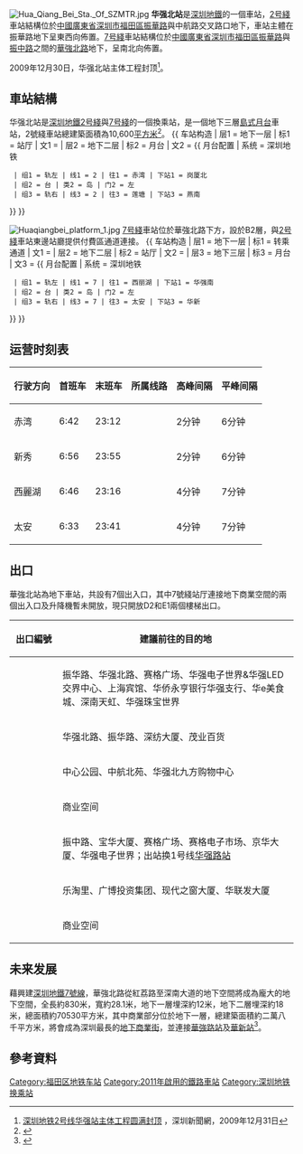 {{NoteTA
|G1=Railway
|G2=Transport
|G3=Unit
}}
{{Infobox station
|name = 华强北 
|image = Huaqiang North Station (Shekou line) 20130726.JPG
|caption = 
|eng_name = Huaqiang North
|livery=#4169E1
|namecolour=white
|borough = {{CHN}}[[廣東省|廣東省]][[深圳市|深圳市]][[福田區|福田區]]
|address = 振華路與華強北路交界
|map=[http://www.szmc.net/public/cms/public/upload/ad/siteimg/ck/0620_b.jpg 深圳地鐵網站]
|coordinates={{coord|22|32|39|N|114|5|7|E|display=it|type:railwaystation}} 
|colour = {{colorbox|#4169E1}} 紫藍色 
|line = {{深圳地鐵|2|sl}}<br/>{{深圳地鐵|7|sl}}
|platform = 4
|exits = 7
|hours = 6:42-23:55
|station_hours = 
|opened = {{深圳地鐵|2|s}}：2011年6月28日<br>{{深圳地鐵|7|s}}：2016年10月28日
|services= {{Adjacent stations|system=Shenzhen Metro |line1=2|left1=崗廈北|right1=燕南
|line2=7|left2=華強南|right2=華新}}
|structure = 地下車站 
|platformtype= [[島式月台|島式月台]] 
|linecolour={{深圳地铁色彩|2}}|
|linecolour2={{深圳地鐵色彩|7}}|
|route_map = {{Routemap|inline=yes|legend=no|map=
\\utSTRf!~MFADEg\utSTRg!~MFADEg~~{{RoutemapRoute|Licon=U|{{站|华新}}}}
\\utSTR+BSl\utSTR+BSr
\\utSTR+BSl\utSTR+BSr
{{RoutemapRoute|Licon=L|{{站|岗厦北}}}} ! ! utSTRgq!~MFADEgq\utSTRq+BSe!~num1e\utSTRq+BSe\utKRZtu\utKRZtu\utSTRgq!~MFADEfq
utSTRfq!~MFADEgq\utSTRq+BSa\utSTRq+BSa!~num2a\utKRZtu\utKRZtu\utSTRfq!~MFADEfq~~{{RoutemapRoute|Licon=R|{{站|燕南}}}}
\\utSTRf!~MFADEf\utSTRg!~MFADEf~~{{RoutemapRoute|Licon=D|{{站|华强南}}}}
}}}}
[[File:Hua_Qiang_Bei_Sta._Of_SZMTR.jpg|thumb]]
'''华强北站'''是[[深圳地鐵|深圳地鐵]]的一個車站，[[深圳地鐵2号綫|2号綫]]車站結構位於[[中華人民共和國|中國]][[廣東省|廣東省]][[深圳市|深圳市]][[福田區|福田區]][[振華路|振華路]]與中航路交叉路口地下，車站主體在振華路地下呈東西向佈置。[[深圳地鐵7号綫|7号綫]]車站結構位於[[中華人民共和國|中國]][[廣東省|廣東省]][[深圳市|深圳市]][[福田區|福田區]][[振華路|振華路]]與[[振中路|振中路]]之間的[[華強北路|華強北路]]地下，呈南北向佈置。

2009年12月30日，华强北站主体工程封顶<ref>[http://www.sznews.com/finance/content/2009-12/31/content_4296029.htm 深圳地铁2号线华强站主体工程圆满封顶] {{Wayback|url=http://www.sznews.com/finance/content/2009-12/31/content_4296029.htm |date=20160106164304 }}，深圳新聞網，2009年12月31日</ref>。

==車站結構==
华强北站是[[深圳地鐵|深圳地鐵]][[深圳地鐵2号綫|2号綫]]與[[深圳地鐵7号綫|7号綫]]的一個換乘站，是一個地下三層[[島式月台|島式月台]]車站，2號綫車站總建築面積為10,600[[平方米|平方米]]<ref>{{Cite web |url=http://www.szmc.net/02constuction/pop.jsp?infoID=326 |title=2号线(深圳地铁车站列表線)站点简介 |accessdate=2008-08-11 |archive-date=2010-02-06 |archive-url=https://web.archive.org/web/20100206214946/http://www.szmc.net/02constuction/pop.jsp?infoID=326 |dead-url=no }}</ref>。
{{ 车站构造
| 层1 = 地下一层 | 标1 = 站厅
| 文1 = {{spml|站厅|售票机}}
| 层2 = 地下二层 | 标2 = 月台
| 文2 = {{ 月台配置 | 系统 = 深圳地铁
  | 组1 = 轨左 | 线1 = 2 | 往1 = 赤湾 | 下站1 = 岗厦北
  | 组2 = 台 | 类2 = 岛 | 门2 = 左
  | 组3 = 轨右 | 线3 = 2 | 往3 = 莲塘 | 下站3 = 燕南
}}
}}

[[File:Huaqiangbei_platform_1.jpg|thumb]]
[[深圳地鐵7号綫|7号綫]]車站位於華強北路下方，設於B2層，與[[深圳地鐵2号綫|2号綫]]車站東邊站廳提供付費區通道連接。
{{ 车站构造
| 层1 = 地下一层 | 标1 = 转乘通道
| 文1 = {{spml|转乘通道|时尚ME GO[[地下街|地下街]]}}
| 层2 = 地下二层 | 标2 = 站厅
| 文2 = {{spml|站厅|售票机|洗手间}}
| 层3 = 地下三层 | 标3 = 月台
| 文3 = {{ 月台配置 | 系统 = 深圳地铁
  | 组1 = 轨左 | 线1 = 7 | 往1 = 西丽湖 | 下站1 = 华强南
  | 组2 = 台 | 类2 = 岛 | 门2 = 左
  | 组3 = 轨右 | 线3 = 7 | 往3 = 太安 | 下站3 = 华新
}}
}}

==运营时刻表==
{| class="wikitable"
|-
! 行驶方向 !! 首班车 !! 末班车 !! 所属线路 !! 高峰间隔 !! 平峰间隔
|-
|赤湾 || 6:42 || 23:12 || {{深圳地鐵|2|c}}|| 2分钟 || 6分钟
|-
|新秀 || 6:56 || 23:55 || {{深圳地鐵|2|c}} || 2分钟 || 6分钟
|-
|西麗湖 || 6:46 || 23:16 || {{深圳地鐵|7|c}}|| 4分钟 || 7分钟
|-
|太安 || 6:33 || 23:41 || {{深圳地鐵|7|c}} || 4分钟 || 7分钟
|}

==出口==
華強北站為地下車站，共設有7個出入口，其中7號綫站厅連接地下商業空間的兩個出入口及升降機暫未開放，現只開放D2和E1兩個樓梯出口。
{| class="wikitable"
! style="width:70px" | 出口編號 !! 建議前往的目的地
|-
| align="center" | {{港鐵出口|A}} ||振华路、华强北路、赛格广场、华强电子世界&华强LED交界中心、上海宾馆、华侨永亨银行华强支行、华e美食城、深南天虹、华强珠宝世界
|-
| align="center" style="border-bottom:none" | {{港鐵出口|B}} || style="border-bottom:none" |华强北路、振华路、深纺大厦、茂业百货
|-
| align="center" style="border-bottom:none" | {{港鐵出口|C}} || style="border-bottom:none" |中心公园、中航北苑、华强北九方购物中心
|-
| align="center" style="border-bottom:none" | {{港鐵出口|D|1}} || style="border-bottom:none" |商业空间
|-
| align="center" style="border-bottom:none" | {{港鐵出口|D|2}} || style="border-bottom:none" |振中路、宝华大厦、赛格广场、赛格电子市场、京华大厦、华强电子世界；出站换1号线[[华强路站|华强路站]]
|-
| align="center" style="border-bottom:none" | {{港鐵出口|E|1}} || style="border-bottom:none" |乐淘里、广博投资集团、现代之窗大厦、华联发大厦
|-
| align="center" style="border-bottom:none" | {{港鐵出口|E|2}} || style="border-bottom:none" |商业空间
|}
{{clr}}

==未来发展==
藉興建[[深圳地鐵|深圳地鐵]][[深圳地鐵7號線|7號線]]，華強北路從紅荔路至深南大道的地下空間將成為龐大的地下空間，全長約830米，寬約28.1米，地下一層埋深約12米，地下二層埋深約18米，總面積約70530平方米，其中商業部分位於地下一層，總建築面積約二萬八千平方米，將會成為深圳最長的[[地下街|地下商業街]]，並連接[[華強路站|華強路站]]及[[華新站|華新站]]<ref>{{Cite web |url=http://www.szmc.net/page/news/index.html?code=2002&id=121934 |title=深圳地鉄-地下空间综合开发论坛——华强北地下空间综合开发利用研讨会顺利召开 |access-date=2015-04-14 |archive-url=https://web.archive.org/web/20150924120939/http://www.szmc.net/page/news/index.html?code=2002&id=121934 |archive-date=2015-09-24 |dead-url=yes }}</ref>。

==參考資料==
{{Reflist}}
{{深圳地鐵2號線車站}}
{{深圳地鐵7號線車站}}
{{华强北}}
{{深圳地鐵車站列表|SZM}}

[[Category:福田区地铁车站|Category:福田区地铁车站]]
[[Category:2011年啟用的鐵路車站|Category:2011年啟用的鐵路車站]]
[[Category:深圳地铁换乘站|Category:深圳地铁换乘站]]